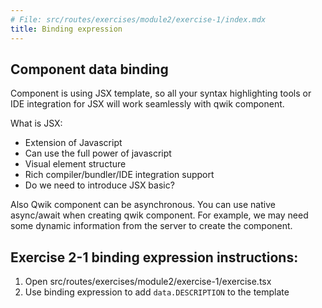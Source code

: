 ```yaml
---
# File: src/routes/exercises/module2/exercise-1/index.mdx
title: Binding expression
---
```



## Component data binding

Component is using JSX template, so all your syntax highlighting tools or IDE integration for JSX will work seamlessly with qwik component.

What is JSX:

- Extension of Javascript
- Can use the full power of javascript
- Visual element structure
- Rich compiler/bundler/IDE integration support
- Do we need to introduce JSX basic?

Also Qwik component can be asynchronous. You can use native async/await when creating qwik component. For example, we may need some dynamic information from the server to create the component.

## Exercise 2-1 binding expression instructions:

1. Open src/routes/exercises/module2/exercise-1/exercise.tsx
2. Use binding expression to add `data.DESCRIPTION` to the template

<Exercise />
